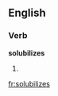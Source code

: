 
==English==

===Verb===
'''solubilizes'''

# {{third-person singular of|solubilize}}

[[fr:solubilizes]]